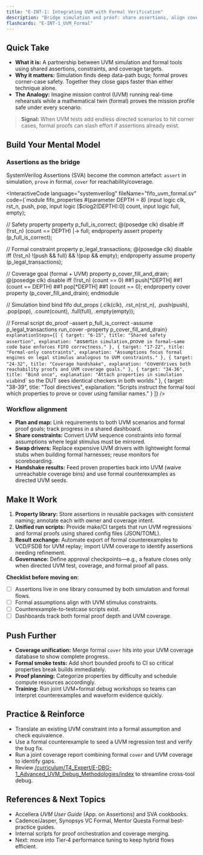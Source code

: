 ```yaml
---
title: "E-INT-1: Integrating UVM with Formal Verification"
description: "Bridge simulation and proof: share assertions, align coverage, and orchestrate flows where UVM and formal reinforce each other."
flashcards: "E-INT-1_UVM_Formal"
---
```



## Quick Take
- **What it is:** A partnership between UVM simulation and formal tools using shared assertions, constraints, and coverage targets.
- **Why it matters:** Simulation finds deep data-path bugs; formal proves corner-case safety. Together they close gaps faster than either technique alone.
- **The Analogy:** Imagine mission control (UVM) running real-time rehearsals while a mathematical twin (formal) proves the mission profile safe under every scenario.

> **Signal:** When UVM tests add endless directed scenarios to hit corner cases, formal proofs can slash effort if assertions already exist.

## Build Your Mental Model
### Assertions as the bridge
SystemVerilog Assertions (SVA) become the common artefact: `assert` in simulation, `prove` in formal, `cover` for reachability/coverage.

<InteractiveCode
  language="systemverilog"
  fileName="fifo_uvm_formal.sv"
  code={`module fifo_properties #(parameter DEPTH = 8)
  (input logic clk, rst_n, push, pop,
   input logic [$clog2(DEPTH):0] count,
   input logic full, empty);

  // Safety property
  property p_full_is_correct;
    @(posedge clk) disable iff (!rst_n)
      (count == DEPTH) |-> full;
  endproperty
  assert property (p_full_is_correct);

  // Formal constraint
  property p_legal_transactions;
    @(posedge clk) disable iff (!rst_n)
      !(push && full) && !(pop && empty);
  endproperty
  assume property (p_legal_transactions);

  // Coverage goal (formal + UVM)
  property p_cover_fill_and_drain;
    @(posedge clk) disable iff (!rst_n)
      (count == 0) ##1 push[*DEPTH] ##1 (count == DEPTH) ##1 pop[*DEPTH] ##1 (count == 0);
  endproperty
  cover property (p_cover_fill_and_drain);
endmodule

// Simulation bind
bind fifo dut_props (.clk(clk), .rst_n(rst_n), .push(push), .pop(pop),
                     .count(count), .full(full), .empty(empty));

// Formal script
do_proof -assert p_full_is_correct -assume p_legal_transactions
run_cover -property p_cover_fill_and_drain`}
  explanationSteps={[
    { target: "6-15", title: "Shared safety assertion", explanation: "`assert` in simulation, `prove` in formal—same code base enforces FIFO correctness." },
    { target: "17-22", title: "Formal-only constraints", explanation: "Assumptions focus formal engines on legal stimulus analogous to UVM constraints." },
    { target: "24-32", title: "Coverage handshake", explanation: "`cover` drives both reachability proofs and UVM coverage goals." },
    { target: "34-36", title: "Bind once", explanation: "Attach properties in simulation via `bind` so the DUT sees identical checkers in both worlds." },
    { target: "38-39", title: "Tool directives", explanation: "Scripts instruct the formal tool which properties to prove or cover using familiar names." }
  ]}
/>

### Workflow alignment
- **Plan and map:** Link requirements to both UVM scenarios and formal proof goals; track progress in a shared dashboard.
- **Share constraints:** Convert UVM sequence constraints into formal assumptions where legal stimulus must be mirrored.
- **Swap drivers:** Replace expensive UVM drivers with lightweight formal stubs when building formal harnesses; reuse monitors for scoreboarding.
- **Handshake results:** Feed proven properties back into UVM (waive unreachable coverage bins) and use formal counterexamples as directed UVM seeds.

## Make It Work
1. **Property library:** Store assertions in reusable packages with consistent naming; annotate each with owner and coverage intent.
2. **Unified run scripts:** Provide make/CI targets that run UVM regressions and formal proofs using shared config files (JSON/TOML).
3. **Result exchange:** Automate export of formal counterexamples to VCD/FSDB for UVM replay; import UVM coverage to identify assertions needing refinement.
4. **Governance:** Define approval checkpoints—e.g., a feature closes only when directed UVM test, coverage, and formal proof all pass.

**Checklist before moving on:**
- [ ] Assertions live in one library consumed by both simulation and formal flows.
- [ ] Formal assumptions align with UVM stimulus constraints.
- [ ] Counterexample-to-testcase scripts exist.
- [ ] Dashboards track both formal proof depth and UVM coverage.

## Push Further
- **Coverage unification:** Merge formal `cover` hits into your UVM coverage database to show complete progress.
- **Formal smoke tests:** Add short bounded proofs to CI so critical properties break builds immediately.
- **Proof planning:** Categorize properties by difficulty and schedule compute resources accordingly.
- **Training:** Run joint UVM+formal debug workshops so teams can interpret counterexamples and waveform evidence quickly.

## Practice & Reinforce
- Translate an existing UVM constraint into a formal assumption and check equivalence.
- Use a formal counterexample to seed a UVM regression test and verify the bug fix.
- Run a joint coverage report combining formal `cover` and UVM coverage to identify gaps.
- Review [/curriculum/T4_Expert/E-DBG-1_Advanced_UVM_Debug_Methodologies/index](../E-DBG-1_Advanced_UVM_Debug_Methodologies/index) to streamline cross-tool debug.

## References & Next Topics
- Accellera *UVM User Guide* (App. on Assertions) and SVA cookbooks.
- Cadence/Jasper, Synopsys VC Formal, Mentor Questa Formal best-practice guides.
- Internal scripts for proof orchestration and coverage merging.
- Next: move into Tier‑4 performance tuning to keep hybrid flows efficient.
